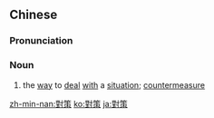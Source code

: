 {{also|对策}}
==Chinese==
{{zh-forms|s=对策}}

===Pronunciation===
{{zh-pron
|m=duìcè
|c=deoi3 caak3
|h=pfs=tui-chhet
|mn=qz:tùi-chhiak/tw,xm,zz:tùi-chhek
|cat=n
}}

===Noun===
{{zh-noun}}

# the [[way]] to [[deal]] [[with]] a [[situation]]; [[countermeasure]]
#: {{zh-x|上 有 政策，下 有 對策。|Those above have policies while those below have their own '''ways of getting around them'''.}}

{{zh-cat|Advanced}}

[[zh-min-nan:對策]]
[[ko:對策]]
[[ja:對策]]